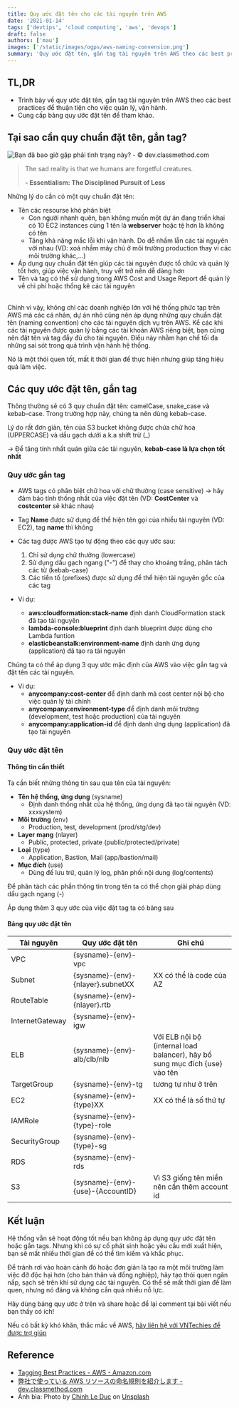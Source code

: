 ```yaml
---
title: Quy ước đặt tên cho các tài nguyên trên AWS
date: '2021-01-14'
tags: ['devtips', 'cloud computing', 'aws', 'devops']
draft: false
authors: ['mau']
images: ['/static/images/ogps/aws-naming-convension.png']
summary: 'Quy ước đặt tên, gắn tag tài nguyên trên AWS theo các best practices để thuận tiện cho việc quản lý, vận hành hệ thống xây dựng trên AWS'
---
```


<TOCInline toc={props.toc} asDisclosure />

## TL,DR

- Trình bày về quy ước đặt tên, gắn tag tài nguyên trên AWS theo các best practices để thuận tiện cho việc quản lý, vận hành.
- Cung cấp bảng quy ước đặt tên để tham khảo.

## Tại sao cần quy chuẩn đặt tên, gắn tag?

![Bạn đã bao giờ gặp phải tình trạng này? - ©︎ dev.classmethod.com](/static/images/assets/name-bef.png)

> The sad reality is that we humans are forgetful creatures.
>
> **- Essentialism: The Disciplined Pursuit of Less**

Những lý do cần có một quy chuẩn đặt tên:

- Tên các resourse khó phân biệt
  - Con người nhanh quên, bạn không muốn một dự án đang triển khai có 10 EC2 instances cùng 1 tên là **webserver** hoặc tệ hơn là không có tên
  - Tăng khả năng mắc lỗi khi vận hành. Do dễ nhầm lẫn các tài nguyên với nhau (VD: xoá nhầm máy chủ ở môi trường production thay vì các môi trường khác,...)
- Áp dụng quy chuẩn đặt tên giúp các tài nguyên được tổ chức và quản lý tốt hơn, giúp việc vận hành, truy vết trở nên dễ dàng hơn
- Tên và tag có thể sử dụng trong AWS Cost and Usage Report để quản lý về chi phí hoặc thống kê các tài nguyên<br/><br/>

Chính vì vậy, không chỉ các doanh nghiệp lớn với hệ thống phức tạp trên AWS mà các cá nhân, dự án nhỏ cũng nên áp dụng những quy chuẩn đặt tên (naming convention) cho các tài nguyên dịch vụ trên AWS. Kể các khi các tài nguyên được quản lý bằng các tài khoản AWS riêng biệt, bạn cũng nên đặt tên và tag đầy đủ cho tài nguyên. Điều này nhằm hạn chế tối đa những sai sót trong quá trình vận hành hệ thống.

Nó là một thói quen tốt, mất ít thời gian để thực hiện nhưng giúp tăng hiệu quả làm việc.

## Các quy ước đặt tên, gắn tag

Thông thường sẽ có 3 quy chuẩn đặt tên: camelCase, snake_case và kebab-case. Trong trường hợp này, chúng ta nên dùng kebab-case.

Lý do rất đơn giản, tên của S3 bucket không được chứa chữ hoa (UPPERCASE) và dầu gạch dưới a.k.a shift trừ (\_)

→ Để tăng tính nhất quán giữa các tài nguyên, **kebab-case là lựa chọn tốt nhất**

### Quy ước gắn tag

- AWS tags có phân biệt chữ hoa với chữ thường (case sensitive) → hãy đảm bảo tính thống nhất của việc đặt tên (VD: **CostCenter** và **costcenter** sẽ khác nhau)
- Tag **Name** được sử dụng để thể hiện tên gọi của nhiều tài nguyên (VD: EC2), tag **name** thì không
- Các tag được AWS tạo tự động theo các quy ước sau:

  1. Chỉ sử dụng chữ thường (lowercase)
  2. Sử dụng dấu gạch ngang ("-") để thay cho khoảng trắng, phân tách các từ (kebab-case)
  3. Các tiền tố (prefixes) được sử dụng để thể hiện tài nguyên gốc của các tag

- Ví dụ:
  - **aws:cloudformation:stack-name** định danh CloudFormation stack đã tạo tài nguyên
  - **lambda-console:blueprint** định danh blueprint được dùng cho Lambda funtion
  - **elasticbeanstalk:environment-name** định danh ứng dụng (application) đã tạo ra tài nguyên

Chúng ta có thể áp dụng 3 quy ước mặc định của AWS vào việc gắn tag và đặt tên các tài nguyên.

- Ví dụ:
  - **anycompany:cost-center** để định danh mã cost center nội bộ cho việc quản lý tài chính
  - **anycompany:environment-type** để định danh môi trường (development, test hoặc production) của tài nguyên
  - **anycompany:application-id** để định danh ứng dụng (application) đã tạo tài nguyên

### Quy ước đặt tên

#### Thông tin cần thiết

Ta cần biết những thông tin sau qua tên của tài nguyên:

- **Tên hệ thống, ứng dụng** (sysname)
  - Định danh thống nhất của hệ thống, ứng dụng đã tạo tài nguyên (VD: xxxsystem)
- **Môi trường** (env)
  - Production, test, development (prod/stg/dev)
- **Layer mạng** (nlayer)
  - Public, protected, private (public/protected/private)
- **Loại** (type)
  - Application, Bastion, Mail (app/bastion/mail)
- **Mục đích** (use)
  - Dùng để lưu trữ, quản lý log, phân phối nội dung (log/contents)

Để phân tách các phần thông tin trong tên ta có thể chọn giải pháp dùng dấu gạch ngang (-)

Áp dụng thêm 3 quy ước của việc đặt tag ta có bảng sau

#### Bảng quy ước đặt tên

| Tài nguyên      | Quy ước đặt tên                           | Ghi chú                                                                       |
| --------------- | ----------------------------------------- | ----------------------------------------------------------------------------- |
| VPC             | \{sysname\}-\{env\}-vpc                   |                                                                               |
| Subnet          | \{sysname\}-\{env\}-\{nlayer\}.subnetXX   | XX có thể là code của AZ                                                      |
| RouteTable      | \{sysname\}-\{env\}-\{nlayer\}.rtb        |                                                                               |
| InternetGateway | \{sysname\}-\{env\}-igw                   |                                                                               |
| ELB             | \{sysname\}-\{env\}-alb/clb/nlb           | Với ELB nội bộ (internal load balancer), hãy bổ sung mục đích \{use\} vào tên |
| TargetGroup     | \{sysname\}-\{env\}-tg                    | tương tự như ở trên                                                           |
| EC2             | \{sysname\}-\{env\}-\{type\}XX            | XX có thể là số thứ tự                                                        |
| IAMRole         | \{sysname\}-\{env\}-\{type\}-role         |                                                                               |
| SecurityGroup   | \{sysname\}-\{env\}-\{type\}-sg           |                                                                               |
| RDS             | \{sysname\}-\{env\}-rds                   |                                                                               |
| S3              | \{sysname\}-\{env\}-\{use\}-\{AccountID\} | Vì S3 giống tên miền nên cần thêm account id                                  |

## Kết luận

Hệ thống vẫn sẽ hoạt động tốt nếu bạn không áp dụng quy ước đặt tên hoặc gắn tags. Nhưng khi có sự cố phát sinh hoặc yêu cầu mới xuất hiện, bạn sẽ mất nhiều thời gian để có thể tìm kiếm và khắc phục.

Để tránh rơi vào hoàn cảnh đó hoặc đơn giản là tạo ra một môi trường làm việc đỡ độc hại hơn (cho bản thân và đồng nghiệp), hãy tạo thói quen ngăn nắp, sạch sẽ trên khi sử dụng các tài nguyên. Có thể sẽ mất thời gian để làm quen, nhưng nó đáng và không cần quá nhiều nỗ lực.

Hãy dùng bảng quy ước ở trên và share hoặc để lại comment tại bài viết nếu bạn thấy có ích!

Nếu có bất kỳ khó khăn, thắc mắc về AWS, [hãy liên hệ với VNTechies để được trợ giúp](https://m.me/vntechies)

## Reference

- [Tagging Best Practices - AWS - Amazon.com](https://d1.awsstatic.com/whitepapers/aws-tagging-best-practices.pdf)
- [弊社で使っている AWS リソースの命名規則を紹介します - dev.classmethod.com](https://dev.classmethod.jp/articles/aws-name-rule/)
- Ảnh bìa: <span>Photo by <a href="https://unsplash.com/@mero_dnt?utm_source=unsplash&amp;utm_medium=referral&amp;utm_content=creditCopyText">Chinh Le Duc</a> on <a href="https://unsplash.com/s/photos/vietnam-board?utm_source=unsplash&amp;utm_medium=referral&amp;utm_content=creditCopyText">Unsplash</a></span>
